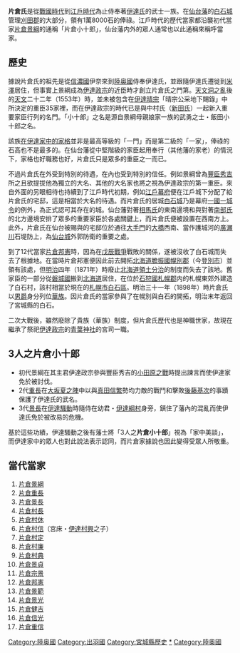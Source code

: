 {{日本氏族|家名=片倉氏|家紋=Kuyo.svg|家紋名称=九曜|本姓=[[藤原氏|藤原氏]]?|家祖=[[加藤景廉|加藤景廉]]|種別=武家|出身地=[[信濃國|信濃國]]|根拠地=[[陸奥國|陸奥國]][[刈田郡|刈田郡]][[白石市|白石]]|人物=[[片倉景綱|片倉景綱]]、[[片倉重長|片倉重長]]}}
{{japanese|片倉氏|かたくらうじ<br />かたくらし|Katakura-uji<br />Katakura-shi}}
'''片倉氏'''是從[[戰國時代_(日本)|戰國時代]]到[[江戶時代|江戶時代]]為止侍奉著[[伊達氏|伊達氏]]的武士一族。在[[仙台藩|仙台藩]]的[[白石城|白石城]]管理[[刈田郡|刈田郡]]的大部分，領有1萬8000石的俸祿。江戶時代的歷代當家都沿襲初代當家[[片倉景綱|片倉景綱]]的通稱「片倉小十郎」，仙台藩内外的眾人通常也以此通稱來稱呼當家。

== 歷史 ==
據說片倉氏的祖先是從[[信濃國|信濃國]]伊奈來到[[陸奥國|陸奥國]]侍奉伊達氏，並跟隨伊達氏遷徙到[[米澤市|米澤]]居住，但事實上景綱成為[[伊達政宗|伊達政宗]]的近臣時才創立片倉氏之門第。[[天文洞之亂|天文洞之亂]]後的[[天文_(後奈良天皇)|天文]]二十二年（1553年）時，並未被包含在[[伊達晴宗|伊達晴宗]]「晴宗公采地下賜錄」中所決定的重臣35家裡，而在伊達政宗的時代已是與中村氏（[[新田氏|新田氏]]）一起新入重要家臣行列的名門。「小十郎」之名是源自景綱母親娘家一族的武勇之士・飯田小十郎之名。

該族[[仙台藩的家格|在伊達家中的家格]]並非是最高等級的「一門」而是第二級的「一家」，俸祿的石高也不是最多的。在仙台藩從中堅階級的家臣起用奉行（其他藩的家老）的情況下，家格也好職務也好，片倉氏只是眾多的重臣之一而已。

不過片倉氏在外受到特別的待遇，在內也受到特別的信任。例如景綱曾為[[豐臣秀吉|豐臣秀吉]]所之且欲提拔他為獨立的大名、其他的大名家也將之視為伊達政宗的第一重臣。來自外面的另眼相待也持續到了江戶時代初期，例如[[江戶幕府|江戶幕府]]便在江戶城下分配了給片倉氏的宅邸，這是相當於大名的待遇。而片倉氏的居城[[白石城|白石城]]乃是幕府[[一國一城令|一國一城令]]的例外，為正式認可其存在的城。仙台藩對著[[相馬氏|相馬氏]]的東南邊境和與對著[[南部氏|南部氏]]的北方邊境安排了眾多的重要家臣於各處關鍵上，而片倉氏便被設置在西南方上。此外，片倉氏在仙台被賜與的宅邸位於通往[[大手門|大手門]]的[[大橋_(廣瀨川)|大橋]]西南、當作護城河的[[廣瀬川_(宮城縣)|廣瀬川]]石堤防上，為[[仙台城|仙台城]]外郭防衛的重要之處。

到了12代當家[[片倉邦憲|片倉邦憲]]時，因為在[[戊辰戰爭|戊辰戰爭]]戰敗的關係，遂被沒收了白石城而失去了根據地。在當時片倉邦憲便因此前去開拓[[北海道_(令制)|北海道]][[膽振國|膽振國]][[幌別郡|幌別郡]]（今[[登別市|登別市]]）並領有該處，但[[明治|明治]]四年（1871年）時廢止[[北海道領土分治|北海道領土分治]]的制度而失去了該地。舊家臣的一部分從[[磐城國|磐城國]]搬到[[北海道|北海道]]居住，在位於[[石狩國|石狩國]][[札幌郡|札幌郡]]内的札幌東郊外建造了白石村，該村相當於現在的[[札幌市|札幌市]][[白石區|白石區]]。明治三十一年（1898年）時片倉氏以[[男爵|男爵]]身分列位[[華族|華族]]。因片倉氏的當家參與了在幌別與白石的開拓，明治末年返回了宮城縣的白石。

二次大戰後，雖然廢除了貴族（華族）制度，但片倉氏歷代也是神職世家，故現在繼承了祭祀[[伊達政宗|伊達政宗]]的[[青葉神社|青葉神社]]的宮司一職。

== 3人之片倉小十郎 ==
*初代景綱在其主君伊達政宗參與豐臣秀吉的[[小田原之戰|小田原之戰]]時提出諫言而使伊達家免於被討伐。
*2代[[片倉重長|重長]]在[[大坂夏之陣|大坂夏之陣]]中以與[[真田信繁|真田信繁]]勢均力敵的戰鬥和擊敗[[後藤基次|後藤基次]]的事蹟保護了伊達氏的武名。
*3代[[片倉景長|景長]]在[[伊達騷動|伊達騷動]]時隨侍在幼君・[[伊達綱村|伊達綱村]]身旁，鎮住了藩內的混亂而使伊達氏免於被改易的危機。

基於這些功績，伊達騷動之後有藩士將「3人之'''片倉小十郎'''」視為「家中美談」，而伊達家中的眾人也對此說法表示認同，而片倉家據說也因此變得受眾人所敬重。

== 當代當家 ==
#[[片倉景綱|片倉景綱]]
#[[片倉重長|片倉重長]]
#[[片倉景長|片倉景長]]
#[[片倉村長|片倉村長]]
#[[片倉村休|片倉村休]]
#[[伊達村茂|片倉村信]]（宮床・[[伊達村興|伊達村興]]之子）
#[[片倉村定|片倉村定]]
#[[片倉村廉|片倉村廉]]
#[[片倉村典|片倉村典]]
#[[片倉景貞|片倉景貞]]
#[[片倉宗景|片倉宗景]]
#[[片倉邦憲|片倉邦憲]]
#[[片倉景範|片倉景範]]
#[[片倉景光|片倉景光]]
#[[片倉健吉|片倉健吉]]
#[[片倉信光|片倉信光]]
#[[片倉重信|片倉重信]]　

{{DEFAULTSORT:Katakura}}
[[Category:陸奥國|Category:陸奥國]]
[[Category:出羽國|Category:出羽國]]
[[Category:宮城縣歷史|Category:宮城縣歷史]]
[[Category:片倉氏|*]]
[[Category:陸奧國|Category:陸奧國]]